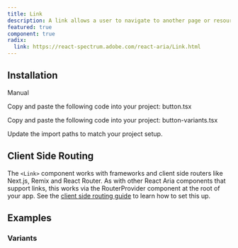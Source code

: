 ```yaml
---
title: Link
description: A link allows a user to navigate to another page or resource within a web page or application.
featured: true
component: true
radix:
  link: https://react-spectrum.adobe.com/react-aria/Link.html
---
```


<ComponentPreview name="link-demo" />

## Installation

<Tabs defaultValue="manual">

<TabsList>
  <TabsTrigger value="manual">Manual</TabsTrigger>
</TabsList>

<TabsContent value="manual">

<Steps>

<Step>Copy and paste the following code into your project: button.tsx</Step>

<ComponentSource name="link" />

<Step>
  Copy and paste the following code into your project: button-variants.tsx
</Step>

<ComponentSource name="button-variants" />

<Step>Update the import paths to match your project setup.</Step>

</Steps>

</TabsContent>

</Tabs>

## Client Side Routing

The `<Link>` component works with frameworks and client side routers like Next.js, Remix and React Router.
As with other React Aria components that support links, this works via the RouterProvider component at the root of your app.
See the [client side routing guide](https://react-spectrum.adobe.com/react-aria/routing.html) to learn how to set this up.

## Examples

### Variants

<ComponentPreview name="link-variants" />
